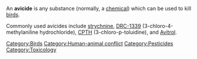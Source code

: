 An '''avicide''' is any substance (normally, a [[chemical]]) which can be used to kill [[bird]]s.  

Commonly used avicides include [[strychnine]], [[DRC-1339]] (3-chloro-4-methylaniline hydrochloride), [[CPTH]] (3-chloro-p-toluidine), and [[Avitrol]].


[[Category:Birds]]
[[Category:Human-animal conflict]]
[[Category:Pesticides]]
[[Category:Toxicology]]
{{chem-stub}}